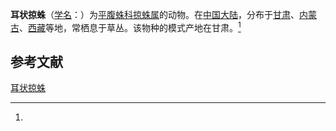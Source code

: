 {{Speciesbox
| name = 耳状掠蛛
| status = 
| status_system = 
| image = 
| genus = Drassodes
| species = auritus
| authority = (Schenkel, 1963)<ref name='id14304'>{{cite web| url =http://www.bioinfo.cn/db05/BjdwSpecies.php?action=view&id=14304| title =耳状掠蛛| work =《中国动物物种编目数据库》| publisher =中国科学院微生物研究所| author =中国科学院动物研究所| accessdate =2009-04-28| deadurl =yes| archiveurl =https://web.archive.org/web/20131203122335/http://www.bioinfo.cn/db05/BjdwSpecies.php?action=view| archivedate =2013-12-03}}</ref>
}}

'''耳状掠蛛'''（[[学名|学名]]：{{lang|la|''Drassodes auritus''}}）为[[平腹蛛科|平腹蛛科]][[掠蛛属|掠蛛属]]的动物。在[[中国大陆|中国大陆]]，分布于[[甘肃|甘肃]]、[[内蒙古|内蒙古]]、[[西藏|西藏]]等地，常栖息于草丛。该物种的模式产地在甘肃。<ref name='id14304'/>

== 参考文献 ==
{{reflist}}

{{Wikispecies|Drassodes auritus}}
{{Taxonbar|from=Q3385715}}

[[Category:掠蛛属|耳状掠蛛]]


{{蜘蛛小作品}}